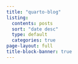 ```yaml
---
title: "quarto-blog"
listing:
  contents: posts
  sort: "date desc"
  type: default
  categories: true
page-layout: full
title-block-banner: true
---
```



